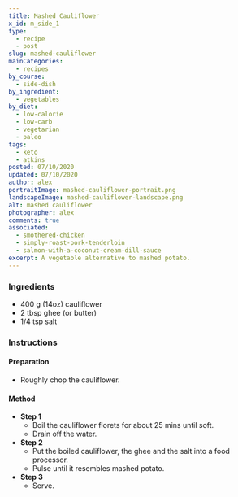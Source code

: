 ```yaml
---
title: Mashed Cauliflower
x_id: m_side_1
type:
  - recipe
  - post
slug: mashed-cauliflower
mainCategories: 
  - recipes 
by_course:
  - side-dish
by_ingredient:
  - vegetables
by_diet:
  - low-calorie
  - low-carb
  - vegetarian
  - paleo
tags: 
  - keto
  - atkins
posted: 07/10/2020
updated: 07/10/2020
author: alex
portraitImage: mashed-cauliflower-portrait.png
landscapeImage: mashed-cauliflower-landscape.png
alt: mashed cauliflower
photographer: alex
comments: true
associated: 
  - smothered-chicken
  - simply-roast-pork-tenderloin
  - salmon-with-a-coconut-cream-dill-sauce
excerpt: A vegetable alternative to mashed potato.
---
```


<Ingredients>

### Ingredients
    
  - 400 g (14oz) cauliflower
  - 2 tbsp ghee (or butter)
  - 1/4 tsp salt

</Ingredients>

<Instructions>

### Instructions

#### Preparation
  - Roughly chop the cauliflower.

#### Method

  - **Step 1**
    - Boil the cauliflower florets for about 25 mins until soft.
    - Drain off the water.
  - **Step 2**
    - Put the boiled cauliflower, the ghee and the salt into a food processor.
    - Pulse until it resembles mashed potato.
  - **Step 3**
    - Serve.

</Instructions>



